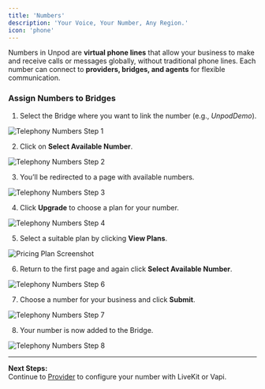 ```yaml
---
title: 'Numbers'
description: 'Your Voice, Your Number, Any Region.'
icon: 'phone'
---
```


Numbers in Unpod are **virtual phone lines** that allow your business to make and receive calls or messages globally, without traditional phone lines. Each number can connect to **providers, bridges, and agents** for flexible communication.

### Assign Numbers to Bridges

1. Select the Bridge where you want to link the number (e.g., *UnpodDemo*).  

<img src="./images/TelephonyNumbersStep1.png" alt="Telephony Numbers Step 1" />

2. Click on **Select Available Number**.  

<img src="./images/TelephonyNumbersStep2.png" alt="Telephony Numbers Step 2" />

3. You’ll be redirected to a page with available numbers.  

<img src="./images/TelephonyNumbersStep3.png" alt="Telephony Numbers Step 3" />

4. Click **Upgrade** to choose a plan for your number.  

<img src="./images/TelephonyNumbersStep4.png" alt="Telephony Numbers Step 4" />

5. Select a suitable plan by clicking **View Plans**.  

<img src="./images/Priceplan.jpeg" alt="Pricing Plan Screenshot" />

6. Return to the first page and again click **Select Available Number**.  

<img src="./images/TelephonyNumbersStep6.png" alt="Telephony Numbers Step 6" />

7. Choose a number for your business and click **Submit**.  

<img src="./images/TelephonyNumbersStep7.png" alt="Telephony Numbers Step 7" />

8. Your number is now added to the Bridge.  

<img src="./images/TelephonyNumbersStep8.png" alt="Telephony Numbers Step 8" />

---

**Next Steps:**  
Continue to [Provider](./provider) to configure your number with LiveKit or Vapi.
